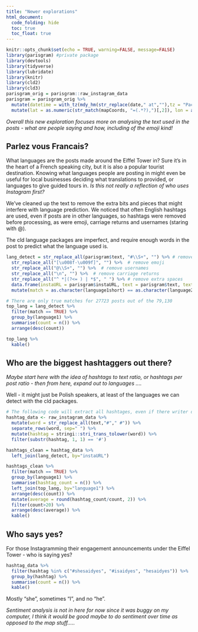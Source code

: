 ---
title: "Newer explorations"
html_document:
  code_folding: hide
  toc: true
  toc_float: true
---

```{r setup, include=FALSE, warning=FALSE}
knitr::opts_chunk$set(echo = TRUE, warning=FALSE, message=FALSE)
library(parisgram) #private package
library(devtools)
library(tidyverse)
library(lubridate)
library(knitr)
library(cld2)
library(cld3)
parisgram_orig = parisgram::raw_instagram_data
parisgram = parisgram_orig %>%
  mutate(datetime = with_tz(mdy_hm(str_replace(date," at",""),tz = "Pacific/Auckland"),"Europe/Paris")) %>% 
  mutate(lat = as.numeric(str_match(mapCoords, "=(.*?),")[,2]), lon = as.numeric(str_match(mapCoords, ",(.*?)\\&")[,2]))
```

*Overall this new exploration focuses more on analysing the text used in the posts - what are people saying and how, including of the emoji kind!*

## Parlez vous Francais? 

What languages are the posts made around the Eiffel Tower in? Sure it's in the heart of a French speaking city, but it is also a popular tourist destination. Knowing what languages people are posting in might even be useful for local businesses deciding what translations to provided, or languages to give guided tours in. *Is this not really a reflection of who uses Instagram first?*

We've cleaned up the text to remove the extra bits and pieces that might interfere with language prediction. We noticed that often English hashtags are used, even if posts are in other languages, so hashtags were removed before processing, as were emoji, carriage returns and usernames (staring with @).

The cld language packages are imperfect, and require enough words in the post to predict what the language used is. 

```{r language}
lang_detect = str_replace_all(parisgram$text, "#\\S+", "") %>% # remove hashtags
  str_replace_all("[\u008f-\u009f]", "") %>%  # remove emoji
  str_replace_all("@\\S+", "") %>%  # remove usernames
  str_replace_all("\n", "") %>%  # remove carriage returns
  str_replace_all("^ *|(?<= ) | *$", " ") %>% # remove extra spaces
  data.frame(instaURL = parisgram$instaURL, text = parisgram$text, text_clean = ., language1 = cld2::detect_language(as.character(.), lang_code = FALSE), language1short = tolower(cld2::detect_language(as.character(.), lang_code = TRUE)), language2 = cld3::detect_language(as.character(.))) %>% 
  mutate(match = as.character(language1short) == as.character(language2))

# There are only true matches for 27723 posts out of the 79,130
top_lang = lang_detect %>% 
  filter(match == TRUE) %>% 
  group_by(language1) %>% 
  summarise(count = n()) %>% 
  arrange(desc(count)) 

top_lang %>% 
  kable()
```

## Who are the biggest hashtaggers out there? 

*Maybe start here with the idea of hashtags to text ratio, or hashtags per post ratio - then from here, expand out to languages ....*

Well - it might just be Polish speakers, at least of the languages we can detect with the cld packages.

```{r hashtags-lang}

# The following code will extract all hashtages, even if there writer did not leave spaces between them 
hashtag_data <- raw_instagram_data %>%
  mutate(word = str_replace_all(text,"#"," #")) %>%
  separate_rows(word, sep=" ") %>%
  mutate(hashtag = stringi::stri_trans_tolower(word)) %>%
  filter(substr(hashtag, 1, 1) == '#')

hashtags_clean = hashtag_data %>% 
  left_join(lang_detect, by="instaURL")

hashtags_clean %>% 
  filter(match == TRUE) %>% 
  group_by(language1) %>% 
  summarise(hashtag_count = n()) %>% 
  left_join(top_lang, by="language1") %>% 
  arrange(desc(count)) %>% 
  mutate(average = round(hashtag_count/count, 2)) %>% 
  filter(count>20) %>% 
  arrange(desc(average)) %>%
  kable()

```

## Who says yes?

For those Instagramming their engagement announcements under the Eiffel Tower - who is saying yes? 

```{r hashtags-yes}
hashtag_data %>% 
  filter(hashtag %in% c("#shesaidyes", "#isaidyes", "hesaidyes")) %>% 
  group_by(hashtag) %>% 
  summarise(count = n()) %>%
  kable()

```
Mostly "she", sometimes "I", and no "he".

*Sentiment analysis is not in here for now since it was buggy on my computer, I think it would be good maybe to do sentiment over time as opposed to the map stuff.....*

